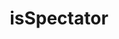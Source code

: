 ---
title: isSpectator
description: isSpectator
sidebar:
  label: isSpectator
  order: 1
  badge:
    text: Outdated
    variant: caution
---
